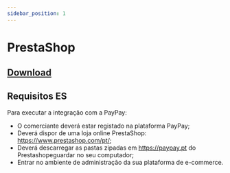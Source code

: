 ```yaml
---
sidebar_position: 1
---
```


# PrestaShop

## [Download](https://paypay.pt/paypay/public/plugins/prestashop-plugins.zip)

## Requisitos ES

Para executar a integração com a PayPay:
- O comerciante deverá estar registado na plataforma PayPay;
- Deverá dispor de uma loja online PrestaShop:
    https://www.prestashop.com/pt/;
- Deverá descarregar as pastas zipadas em https://paypay.pt do Prestashopeguardar no seu computador;
- Entrar no ambiente de administração da sua plataforma de e-commerce.
